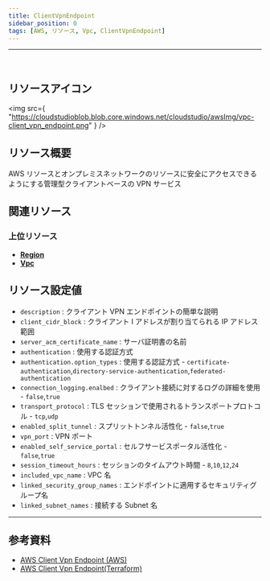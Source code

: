 ```yaml
---
title: ClientVpnEndpoint
sidebar_position: 0
tags: [AWS, リソース, Vpc, ClientVpnEndpoint]
---
```


<hr />
<br />

## リソースアイコン

<img
    src={
        "https://cloudstudioblob.blob.core.windows.net/cloudstudio/awsImg/vpc-client_vpn_endpoint.png"
    }
/>

## リソース概要

AWS リソースとオンプレミスネットワークのリソースに安全にアクセスできるようにする管理型クライアントベースの VPN サービス

## 関連リソース

### 上位リソース

-   [**Region**](https://docs.cstudio.app/ja/docs/resource/aws/Base/Region)
-   [**Vpc**](https://docs.cstudio.app/ja/docs/resource/aws/Vpc/Vpc)

## リソース設定値

-   `description` : クライアント VPN エンドポイントの簡単な説明
-   `client_cidr_block` : クライアント I アドレスが割り当てられる IP アドレス範囲
-   `server_acm_certificate_name` : サーバ証明書の名前
-   `authentication` : 使用する認証方式
-   `authentication.option_types` : 使用する認証方式 - `certificate-authentication`,`directory-service-authentication`,`federated-authentication`
-   `connection_logging.enalbed` : クライアント接続に対するログの詳細を使用 - `false`,`true`
-   `transport_protocol` : TLS セッションで使用されるトランスポートプロトコル - `tcp`,`udp`
-   `enabled_split_tunnel` : スプリットトンネル活性化 - `false`,`true`
-   `vpn_port` : VPN ポート
-   `enabled_self_service_portal` : セルフサービスポータル活性化 - `false`,`true`
-   `session_timeout_hours` : セッションのタイムアウト時間 - `8`,`10`,`12`,`24`
-   `included_vpc_name` : VPC 名
-   `linked_security_group_names` : エンドポイントに適用するセキュリティグループ名
-   `linked_subnet_names` : 接続する Subnet 名

---

## 参考資料

-   [AWS Client Vpn Endpoint (AWS)](https://docs.aws.amazon.com/ko_kr/vpn/latest/clientvpn-admin/cvpn-working-endpoints.html)
-   [AWS Client Vpn Endpoint(Terraform)](https://registry.terraform.io/providers/hashicorp/aws/latest/docs/resources/ec2_client_vpn_endpoint)
